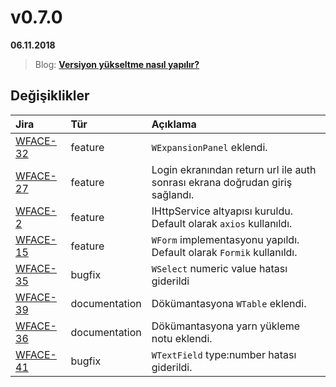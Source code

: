 # v0.7.0

**06.11.2018**

> Blog: [__Versiyon yükseltme nasıl yapılır?__](/blog/how-to-version-upgrade)

## Değişiklikler

| Jira                                                      | Tür           | Açıklama                                                                      |
|:----------------------------------------------------------|:--------------|:------------------------------------------------------------------------------|
| [WFACE-32](https://jira.digiturk.com.tr/browse/WFACE-32)  | feature       | `WExpansionPanel` eklendi.                                                    |
| [WFACE-27](https://jira.digiturk.com.tr/browse/WFACE-27)  | feature       | Login ekranından return url ile auth sonrası ekrana doğrudan giriş sağlandı.  |
| [WFACE-2](https://jira.digiturk.com.tr/browse/WFACE-2)    | feature       | IHttpService altyapısı kuruldu. Default olarak `axios` kullanıldı.            |
| [WFACE-15](https://jira.digiturk.com.tr/browse/WFACE-15)  | feature       | `WForm` implementasyonu yapıldı. Default olarak `Formik` kullanıldı.          |
| [WFACE-35](https://jira.digiturk.com.tr/browse/WFACE-35)  | bugfix        | `WSelect` numeric value hatası giderildi                                      |
| [WFACE-39](https://jira.digiturk.com.tr/browse/WFACE-39)  | documentation | Dökümantasyona `WTable` eklendi.                                              |
| [WFACE-36](https://jira.digiturk.com.tr/browse/WFACE-36)  | documentation | Dökümantasyona yarn yükleme notu eklendi.                                     |
| [WFACE-41](https://jira.digiturk.com.tr/browse/WFACE-41)  | bugfix        | `WTextField` type:number hatası giderildi.                                    |

